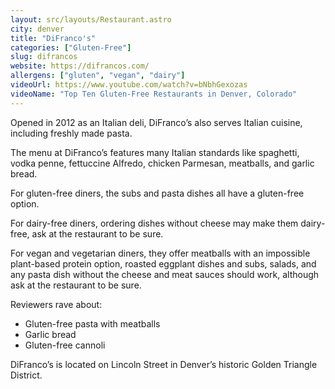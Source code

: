```yaml
---
layout: src/layouts/Restaurant.astro
city: denver
title: "DiFranco's"
categories: ["Gluten-Free"]
slug: difrancos
website: https://difrancos.com/
allergens: ["gluten", "vegan", "dairy"]
videoUrl: https://www.youtube.com/watch?v=bNbhGexozas
videoName: "Top Ten Gluten-Free Restaurants in Denver, Colorado"
---
```


Opened in 2012 as an Italian deli, DiFranco’s also serves Italian cuisine, including freshly made pasta.

The menu at DiFranco’s features many Italian standards like spaghetti, vodka penne, fettuccine Alfredo, chicken Parmesan, meatballs, and garlic bread.

For gluten-free diners, the subs and pasta dishes all have a gluten-free option.

For dairy-free diners, ordering dishes without cheese may make them dairy-free, ask at the restaurant to be sure.

For vegan and vegetarian diners, they offer meatballs with an impossible plant-based protein option, roasted eggplant dishes and subs, salads, and any pasta dish without the cheese and meat sauces should work, although ask at the restaurant to be sure.

Reviewers rave about:
* Gluten-free pasta with meatballs
* Garlic bread
* Gluten-free cannoli

DiFranco’s is located on Lincoln Street in Denver’s historic Golden Triangle District.
